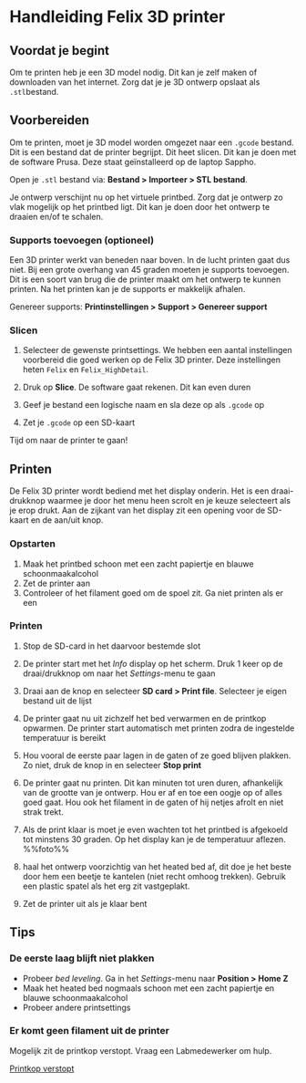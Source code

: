 
# Handleiding Felix 3D printer

## Voordat je begint

Om te printen heb je een 3D model nodig. Dit kan je zelf maken of downloaden van het internet. Zorg dat je je 3D ontwerp opslaat als `.stl`bestand.

## Voorbereiden

Om te printen, moet je 3D model worden omgezet naar een `.gcode` bestand. Dit is een bestand dat de printer begrijpt. Dit heet slicen. Dit kan je doen met de software Prusa. Deze staat geïnstalleerd op de laptop Sappho.

Open je `.stl` bestand via: **Bestand > Importeer > STL bestand**.

Je ontwerp verschijnt nu op het virtuele printbed. Zorg dat je ontwerp zo vlak mogelijk op het printbed ligt. Dit kan je doen door het ontwerp te draaien en/of te schalen.

### Supports toevoegen (optioneel)

Een 3D printer werkt van beneden naar boven. In de lucht printen gaat dus niet. Bij een grote overhang van 45 graden moeten je supports toevoegen. Dit is een soort van brug die de printer maakt om het ontwerp te kunnen printen. Na het printen kan je de supports er makkelijk afhalen.

Genereer supports: **Printinstellingen > Support > Genereer support**

### Slicen

1. Selecteer de gewenste printsettings. We hebben een aantal instellingen voorbereid die goed werken op de Felix 3D printer. Deze instellingen heten `Felix` en `Felix_HighDetail`.

2. Druk op **Slice**. De software gaat rekenen. Dit kan even duren

3. Geef je bestand een logische naam en sla deze op als `.gcode` op

4. Zet je `.gcode` op een SD-kaart

Tijd om naar de printer te gaan!

## Printen

De Felix 3D printer wordt bediend met het display onderin. Het is een draai-drukknop waarmee je door het menu heen scrolt en je keuze selecteert als je erop drukt. Aan de zijkant van het display zit een opening voor de SD-kaart en de aan/uit knop.

### Opstarten
1.  Maak het printbed schoon met een zacht papiertje en blauwe schoonmaakalcohol
2.  Zet de printer aan
3. Controleer of het filament goed om de spoel zit. Ga niet printen als er een 

### Printen

1.  Stop de SD-card in het daarvoor bestemde slot

2.  De printer start met het *Info* display op het scherm. Druk 1 keer op de draai/drukknop om naar het *Settings*-menu te gaan

3.  Draai aan de knop en selecteer **SD card > Print file**. Selecteer je eigen bestand uit de lijst

4.  De printer gaat nu uit zichzelf het bed verwarmen en de printkop opwarmen. De printer start automatisch met printen zodra de ingestelde temperatuur is bereikt

5.  Hou vooral de eerste paar lagen in de gaten of ze goed blijven plakken. Zo niet, druk de knop in en selecteer **Stop print**



6.  De printer gaat nu printen. Dit kan minuten tot uren duren, afhankelijk van de grootte van je ontwerp. Hou er af en toe een oogje op of alles goed gaat. Hou ook het filament in de gaten of hij netjes afrolt en niet strak trekt.

7.  Als de print klaar is moet je even wachten tot het printbed is afgekoeld tot minstens 30 graden. Op het display kan je de temperatuur aflezen. %%foto%%

8.  haal het ontwerp voorzichtig van het heated bed af, dit doe je het beste door hem een beetje te kantelen (niet recht omhoog trekken). Gebruik een plastic spatel als het erg zit vastgeplakt.

9.  Zet de printer uit als je klaar bent

## Tips

### De eerste laag blijft niet plakken
- Probeer *bed leveling*. Ga in het *Settings*-menu naar **Position > Home Z**
- Maak het heated bed nogmaals schoon met een zacht papiertje en blauwe schoonmaakalcohol
- Probeer andere printsettings

### Er komt geen filament uit de printer
Mogelijk zit de printkop verstopt. Vraag een Labmedewerker om hulp.

[Printkop verstopt](./onderhoud/printkop-verstopt)